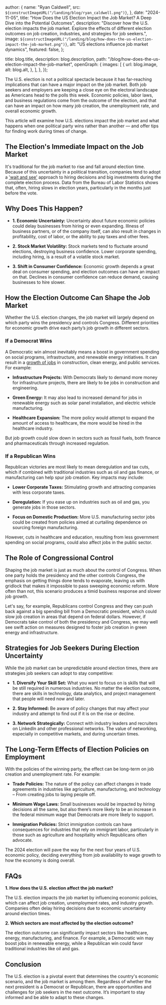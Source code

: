 
  author: {
    name: "Ryan Caldwell",
    src: `${constructImageURL("/landing/blog/ryan_caldwell.png")}`,
  },
  date: "2024-11-05",
  title:
    "How Does the US Election Impact the Job Market? A Deep Dive into the Potential Outcomes",
  description:
    "Discover how the U.S. election impacts the job market. Explore the effects of different election outcomes on job creation, industries, and strategies for job seekers.",
  image: `${constructImageURL("/landing/blog/how-does-the-us-election-impact-the-job-market.png")}`,
  alt: "US elections influence job market dynamics",
  featured: false,
};

  title: blog.title,
  description: blog.description,
  path: "/blog/how-does-the-us-election-impact-the-job-market",
  openGraph: {
    images: [
      {
        url: blog.image,
        alt: blog.alt,
      },
    ],
  },
});

The U.S. election is not a political spectacle because it has far-reaching implications that can have a major impact on the job market. Both job seekers and employers are keeping a close eye on the electoral landscape as Americans head to the polls this week. Economic policies, labor laws, and business regulations come from the outcome of the election, and that can have an impact on how many job creation, the unemployment rate, and overall economic growth.

This article will examine how U.S. elections impact the job market and what happens when one political party wins rather than another — and offer tips for finding work during times of change.

## The Election's Immediate Impact on the Job Market

It's traditional for the job market to rise and fall around election time. Because of this uncertainty in a political transition, companies tend to adopt a ['wait and see'](https://www.wusa9.com/article/money/economy/2024-job-market-why-you-are-struggling-to-get-hired/65-57a28cab-95d4-4cf0-8a76-d0b0ee225723) approach to hiring decisions and big investments during the complete election process. Data from the Bureau of Labor Statistics shows that, often, hiring slows in election years, particularly in the months just before the vote.

## Why Does This Happen?

- **1. Economic Uncertainty:** Uncertainty about future economic policies could delay businesses from hiring or even expanding. Illness of business partners, or of the company itself, can also result in changes in profitability, cost of labor, or the ability to pay taxes and other fees.

- **2. Stock Market Volatility:** Stock markets tend to fluctuate around elections, destroying business confidence. Lower corporate spending, including hiring, is a result of a volatile stock market.

- **3. Shift in Consumer Confidence:** Economic growth depends a great deal on consumer spending, and election outcomes can have an impact on that. Declines in consumer confidence can reduce demand, causing businesses to hire slower.

## How the Election Outcome Can Shape the Job Market

Whether the U.S. election changes, the job market will largely depend on which party wins the presidency and controls Congress. Different priorities for economic growth drive each party’s job growth in different sectors.

### If a Democrat Wins

A Democratic win almost inevitably means a boost in government spending on social programs, infrastructure, and renewable energy initiatives. It can result in a [growth of jobs](https://www.worklife.news/talent/2024-job-market/) in construction, clean energy, and public services. For example:

- **Infrastructure Projects:** With Democrats likely to demand more money for infrastructure projects, there are likely to be jobs in construction and engineering.

- **Green Energy:** It may also lead to increased demand for jobs in renewable energy such as solar panel installation, and electric vehicle manufacturing.

- **Healthcare Expansion:** The more policy would attempt to expand the amount of access to healthcare, the more would be hired in the healthcare industry.

But job growth could slow down in sectors such as fossil fuels, both finance and pharmaceuticals through increased regulation.

### If a Republican Wins

Republican victories are most likely to mean deregulation and tax cuts, which if combined with traditional industries such as oil and gas finance, or manufacturing can help spur job creation. Key impacts may include:

- **Lower Corporate Taxes:** Stimulating growth and attracting companies with less corporate taxes.

- **Deregulation:** If you ease up on industries such as oil and gas, you generate jobs in those sectors.

- **Focus on Domestic Production:** More U.S. manufacturing sector jobs could be created from policies aimed at curtailing dependence on sourcing foreign manufacturing.

However, cuts in healthcare and education, resulting from less government spending on social programs, could also affect jobs in the public sector.

## The Role of Congressional Control

Shaping the job market is just as much about the control of Congress. When one party holds the presidency and the other controls Congress, the emphasis on getting things done tends to evaporate, leaving us with gridlock that makes it impossible to pass sweeping economic reform. More often than not, this scenario produces a timid business response and slower job growth.

Let's say, for example, Republicans control Congress and they can push back against a big spending bill from a Democratic president, which could slow job creation in areas that depend on federal dollars. However, if Democrats take control of both the presidency and Congress, we may well see swift action on measures designed to foster job creation in green energy and infrastructure.

## Strategies for Job Seekers During Election Uncertainty

While the job market can be unpredictable around election times, there are strategies job seekers can adopt to stay competitive:

- **1. Diversify Your Skill Set:** What you want to focus on is skills that will be still required in numerous industries. No matter the election outcome, there are skills in technology, data analytics, and project management that people will need now and later.

- **2. Stay Informed:** Be aware of policy changes that may affect your industry and attempt to find out if it is on the rise or decline.

- **3. Network Strategically:** Connect with industry leaders and recruiters on LinkedIn and other professional networks. The value of networking, especially in competitive markets, and during uncertain times.

## The Long-Term Effects of Election Policies on Employment

With the policies of the winning party, the effect can be long-term on job creation and unemployment rate. For example:

- **Trade Policies:** The nature of the policy can affect changes in trade agreements in industries like agriculture, manufacturing, and technology – From creating jobs to laying people off.

- **Minimum Wage Laws:** Small businesses would be impacted by hiring decisions all the same, but also there’s more likely to be an increase in the federal minimum wage that Democrats are more likely to support.

- **Immigration Policies:** Strict immigration controls can have consequences for industries that rely on immigrant labor, particularly in those such as agriculture and hospitality which Republicans often advocate.

The 2024 election will pave the way for the next four years of U.S. economic policy, deciding everything from job availability to wage growth to how the economy is doing overall.

## FAQs

**1. How does the U.S. election affect the job market?**

The U.S. election impacts the job market by influencing economic policies, which can affect job creation, unemployment rates, and industry growth. Companies often delay hiring decisions due to economic uncertainty around election times.

**2. Which sectors are most affected by the election outcome?**

The election outcome can significantly impact sectors like healthcare, energy, manufacturing, and finance. For example, a Democratic win may boost jobs in renewable energy, while a Republican win could favor traditional industries like oil and gas.

## Conclusion

The U.S. election is a pivotal event that determines the country's economic scenario, and the job market is among them. Regardless of whether the next president is a Democrat or Republican, there are opportunities and challenges for job seekers in the next outcome. It’s important to stay informed and be able to adapt to these changes.
